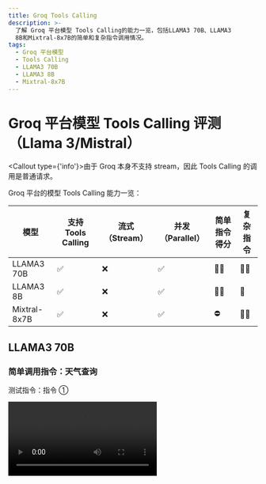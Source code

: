 ```yaml
---
title: Groq Tools Calling
description: >-
  了解 Groq 平台模型 Tools Calling的能力一览，包括LLAMA3 70B、LLAMA3
  8B和Mixtral-8x7B的简单和复杂指令调用情况。
tags:
  - Groq 平台模型
  - Tools Calling
  - LLAMA3 70B
  - LLAMA3 8B
  - Mixtral-8x7B
---
```


# Groq 平台模型 Tools Calling 评测（Llama 3/Mistral）

<Callout type={'info'}>由于 Groq 本身不支持 stream，因此 Tools Calling 的调用是普通请求。</Callout>

Groq 平台的模型 Tools Calling 能力一览：

| 模型           | 支持 Tools Calling | 流式 （Stream） | 并发（Parallel） | 简单指令得分 | 复杂指令 |
| ------------ | ---------------- | ----------- | ------------ | ------ | ---- |
| LLAMA3 70B   | ✅                | ❌           | ✅            | 🌟🌟   | 🌟🌟 |
| LLAMA3 8B    | ✅                | ❌           | ✅            | 🌟🌟   | 🌟   |
| Mixtral-8x7B | ✅                | ❌           | ✅            | ⛔      | 🌟🌟 |

## LLAMA3 70B

### 简单调用指令：天气查询

测试指令：指令 ①

<Video src="https://github.com/hermeslabs/hermes-chat/assets/28616219/a509d3f4-20b5-40a4-a2dc-adf11e1789e8" />

从上述视频中可以看到 LLAMA3 70B 支持并发 Tools Calling，可以同时调用多次天气查询。

<Image alt="LLAMA3 70B 简单指令的 Tools Calling" src="https://github.com/hermeslabs/hermes-chat/assets/28616219/f9cd0d4d-0e44-4bff-98cc-560f11259a60" />

<details>
  <summary>Tools Calling 原始输出：</summary>

  ```yml
  [no stream response] 2024-7-8 15:50:40.166

  {"id":"chatcmpl-ec4b6c0b-1078-4f50-a39c-e58b3b1f9c31","object":"chat.completion","created":1720425030,"model":"llama3-70b-8192","choices":[{"index":0,"message":{"role":"assistant","tool_calls":[{"id":"call_v89g","type":"function","function":{"name":"realtime-weather____fetchCurrentWeather","arguments":"{\"city\":\"杭州\"}"}},{"id":"call_jxwk","type":"function","function":{"name":"realtime-weather____fetchCurrentWeather","arguments":"{\"city\":\"北京}}]},"logprobs":null,"finish_reason":"tool_calls"}],"usage":{"prompt_tokens":969,"prompt_time":0.224209489,"completion_tokens":68,"completion_time":0.194285714,"total_tokens":1037,"total_time":0.418495203},"system_fingerprint":"fp_87cbfbbc4d","x_groq":{"id":"req_01j28n57x9e78a6bfbn9sdn139"}}

  ```
</details>

### 复杂调用指令：文生图

测试指令：指令 ②

<Video src="https://github.com/hermeslabs/hermes-chat/assets/28616219/b790f5d8-e797-4325-a974-436505b16fba" />

<Image alt="LLAMA3 70B 复杂指令的 Tools Calling" src="https://github.com/hermeslabs/hermes-chat/assets/28616219/082170fa-6d09-4602-8e23-eb678024305f" />

<details>
  <summary>Tools Calling 原始输出：</summary>

  ```yml
  [no stream response] 2024-7-8 18:0:34.811

  {"id":"chatcmpl-e3b59ca9-1172-4ae2-96c7-3d6997a1f8a8","object":"chat.completion","created":1720432834,"model":"llama3-70b-8192","choices":[{"index":0,"message":{"role":"assistant","tool_calls":[{"id":"call_azm9","type":"function","function":{"name":"lobe-image-designer____text2image____builtin","arguments":"{\"prompts\":[\"A small, fluffy, and playful golden retriever puppy with a white patch on its forehead, sitting on a green grass field with a bright blue sky in the background, photo.\",\"A cute, little, brown and white Dalmatian puppy with a red collar, running around in a park with a sunny day, illustration.\",\"A tiny, grey and white Poodle puppy with a pink ribbon, sitting on a white couch with a few toys surrounding it, watercolor painting.\",\"A sweet, small, black and white Chihuahua puppy with a pink bow, lying on a soft, white blanket with a few stuffed animals nearby, oil painting.\"],\"quality\":\"standard\",\"seeds\":[],\"size\":\"1024x1024\",\"style\":\"vivid\"}"}}]},"logprobs":null,"finish_reason":"tool_calls"}],"usage":{"prompt_tokens":2305,"prompt_time":3.027052298,"completion_tokens":246,"completion_time":0.702857143,"total_tokens":2551,"total_time":3.729909441},"system_fingerprint":"fp_7ab5f7e105","x_groq":{"id":"req_01j28wk2q0efvs22qatw7rd0ds"}}

  POST /api/chat/groq 200 in 17462ms
  ```
</details>

## LLAMA3-8B

### 简单调用指令：天气查询

测试指令：指令 ①

<Video src="https://github.com/hermeslabs/hermes-chat/assets/28616219/8077f432-b5f6-4e68-a311-2aac1d7ea892" />

从上述视频中可以看到 LLAMA3-8B 对于天气插件可以正常调用，并获得正确的总结结果。但是它并没有完全 follow 我们的描述指令，没有回答「好的」。

<Image alt="LLAMA3-8B 简单指令的 Tools Calling" src="https://github.com/hermeslabs/hermes-chat/assets/28616219/9d553f4e-0818-4f6c-be9d-70da289dd723" />

<details>
  <summary>Tools Calling 原始输出：</summary>

  ```yml
  [no stream response] 2024-7-9 11:33:16.920

  {"id":"chatcmpl-f3672d59-e91d-4253-af1b-bfc4e0912085","object":"chat.completion","created":1720495996,"model":"llama3-8b-8192","choices":[{"index":0,"message":{"role":"assistant","tool_calls":[{"id":"call_rjtk","type":"function","function":{"name":"realtime-weather____fetchCurrentWeather","arguments":"{\"city\":\"杭州市\"}"}},{"id":"call_7pqh","type":"functi,"function":{"name":"realtime-weather____fetchCurrentWeather","arguments":"{\"city\":\"北京市\"}"}}]},"logprobs":null,"finish_reason":"tool_calls"}],"usage":{"prompt_tokens":969,"ppt_time":0.145428625,"completion_tokens":128,"completion_time":0.101364747,"total_tokens":1097,"total_time":0.246793372},"system_fingerprint":"fp_33d61fdfc3","x_groq":{"id":"req_01j2artze1exz82nettf2h9066"}}

  POST /api/chat/groq 200 in 1649ms
  ```
</details>

### 复杂调用指令：文生图

测试指令：指令 ②

<Video src="https://github.com/hermeslabs/hermes-chat/assets/28616219/48dcfb0a-ba03-4eae-951e-37f3645eb9c7" />

LLAMA3 8B 在 DallE 的输出场景下，只会输出 1 张图片，而不是像 LLAMA3 70B 一样输出 4 张，意味着在复杂 Tools 指令层面，能力和 GPT 3.5 Turbo 接近，不如 GPT 4。

<Image alt="LLAMA3 8B 复杂指令的 Tools Calling" src="https://github.com/hermeslabs/hermes-chat/assets/28616219/b0180793-5934-4296-a569-60fbc70e8262" />

<details>
  <summary>Tools Calling 原始输出：</summary>

  ```yml
  [no stream response] 2024-7-9 11:58:27.40

  {"id":"chatcmpl-3c38f4d2-3424-416c-9fb0-0969d2683959","object":"chat.completion","created":1720497506,"model":"llama3-8b-8192","choices":[{"index":0,"message":{"role":"assistant","tool_calls":[{"id":"call_k6xj","type":"function","function":{"name":"lobe-image-designer____text2image____builtin","arguments":"{\"prompts\":[\"Create a watercolor painting of a small white dog with a pink nose, wearing a red collar and sitting on a green grass. The dog's ears should be floppy and its fur should be curly.\"],\"quality\":\"standard\",\"seeds\":[],\"size\":\"1024x1024\",\"style\":\"natural\"}"}}]},"logprobs":null,"finish_reason":"tool_calls"}],"usage":{"prompt_tokens":2282,"prompt_time":0.342335558,"completion_tokens":148,"completion_time":0.118023813,"total_tokens":2430,"total_time":0.460359371},"system_fingerprint":"fp_179b0f92c9","x_groq":{"id":"req_01j2at921tec8aymdq48czcw1y"}}

  POST /api/chat/groq 200 in 2517ms
  ```
</details>

## Mixtral-8x7B

### 简单调用指令：天气查询

测试指令：指令 ①

<Video src="https://github.com/hermeslabs/hermes-chat/assets/28616219/70b887fa-0e16-4ed2-892e-db52dcecf71d" />

从上述视频中可以看到 Mixtral-8x7B 对于天气插件的查询输出的参数有问题，导致无法正常调用插件。

<Image alt="Mixtral-8x7B 简单指令的 Tools Calling" src="https://github.com/hermeslabs/hermes-chat/assets/28616219/1b7bf28e-fa31-4838-ae92-9100a4bbb71c" />

<details>
  <summary>Tools Calling 原始输出：</summary>

  ```yml

  [no stream response] 2024-7-8 22:18:19.682

  {"id":"chatcmpl-9f89d669-5642-48be-b5cd-7a29756800c0","object":"chat.completion","created":1720448299,"model":"mixtral-8x7b-32768","choices":[{"index":0,"message":{"role":"assistant","tool_calls":[{"id":"call_719t","type":"function","function":{"name":"realtime-weather____fetchCurrentWeather","arguments":"{\"city\":\"Hangzhou,Beijing\"}"}}]},"logprobs":null,"finish_reason":"tool_calls"}],"usage":{"prompt_tokens":1262,"prompt_time":0.116684046,"completion_tokens":102,"completion_time":0.163113006,"total_tokens":1364,"total_time":0.279797052},"system_fingerprint":"fp_c5f20b5bb1","x_groq":{"id":"req_01j29bbc8xen2s3thp9qen5bys"}}

  POST /api/chat/groq 200 in 4860ms
  ```
</details>

### 复杂调用指令：文生图

测试指令：指令 ②

<Video src="https://github.com/hermeslabs/hermes-chat/assets/28616219/86c4ce08-c634-4a45-8782-c74245eee05b" />

非常意外地，Mixtral 8x7B 在文生图的 Tools Calling 的场景下，居然可以正常出图，而且出图的能力基本和 LLAMA3 70B 持平。

<Image alt="Mixtral-8x7B 复杂指令的 Tools Calling" src="https://github.com/hermeslabs/hermes-chat/assets/28616219/6e7bc3fa-3bc7-4c23-8f88-f38bb889c594" />

<Image alt="Mixtral-8x7B 复杂指令的 Tools Calling" src="https://github.com/hermeslabs/hermes-chat/assets/28616219/815b2792-adaf-4315-9014-f20531a3978b" />

<details>
  <summary>Tools Calling 原始输出：</summary>

  ```yml
  [no stream response] 2024-7-9 12:6:38.11

  {"id":"chatcmpl-a90069f3-b119-41b9-b8d7-c7f97373529e","object":"chat.completion","created":1720497998,"model":"mixtral-8x7b-32768","choices":[{"index":0,"message":{"role":"assistant","tool_calls":[{"id":"call_hw8t","type":"function","function":{"name":"lobe-image-designer____text2image____builtin","arguments":"{\"prompts\":[\"A colorful and playful illustration of a friendly small dog, looking directly at the viewer with a wagging tail and bright, expressive eyes. The dog's fur is glossy and well-groomed, with a mix of black, white, and brown colors. The background is a lush, green park with a clear blue sky and a few fluffy clouds.\",\"An oil painting of a small, energetic dog in a sunlit park, chasing a frisbee. The dog is a mix of black and white fur, with a distinct brown spot above its left eye. The park features tall trees, providing dappled shade across the grassy landscape. The frisbee is bright orange and stands out against the natural surroundings.\",\"A realistic watercolor painting of a small, fluffy white dog curled up next to a warm fireplace during a cozy winter evening. The dog's eyes are closed in contentment, and a single red bow is tied around its neck. The background includes a plush armchair, a stack of books, and a softly lit room.\",\"A fun and engaging cartoon of a small dog sitting at a café table, enjoying a cup of coffee and a croissant. The dog has a expressive face and a blue scarf around its neck. The café has a vintage, 1920's style and a red awning, with a bustling city background.\"],\"quality\":\"standard\",\"size\":\"1024x1024\",\"style\":\"vivid\"}"}}]},"logprobs":null,"finish_reason":"tool_calls"}],"usage":{"prompt_tokens":2920,"prompt_time":0.228639219,"completion_tokens":465,"completion_time":0.755757988,"total_tokens":3385,"total_time":0.984397207},"system_fingerprint":"fp_c5f20b5bb1","x_groq":{"id":"req_01j2atr155f0nv8rmfk448e2at"}}

  POST /api/chat/groq 200 in 6216ms

  ```
</details>
